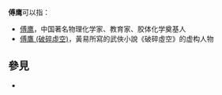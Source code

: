 '''傅鹰'''可以指：
* [[傅鹰|傅鹰]]，中国著名物理化学家、教育家、胶体化学奠基人
* [[傅鷹_(破碎虛空)|傅鷹 (破碎虛空)]]，黃易所寫的武俠小說《破碎虛空》的虚构人物

== 參見 ==
* {{Lookfrom}}

{{Disambig|cat=二字消歧义}}
